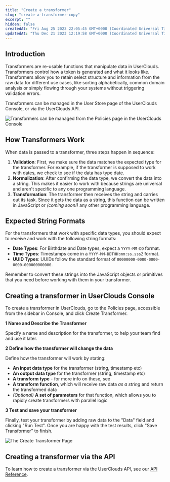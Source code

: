 ```yaml
---
title: "Create a transformer"
slug: "create-a-transformer-copy"
excerpt: ""
hidden: false
createdAt: "Fri Aug 25 2023 22:05:45 GMT+0000 (Coordinated Universal Time)"
updatedAt: "Thu Dec 21 2023 12:19:58 GMT+0000 (Coordinated Universal Time)"
---
```

## Introduction

Transformers are re-usable functions that manipulate data in UserClouds. Transformers control how a token is generated and what it looks like. Transformers allow you to retain select structure and information from the raw data for different use cases, like sorting alphabetically, common domain analysis or simply flowing through your systems without triggering validation errors.

Transformers can be managed in the User Store page of the UserClouds Console, or via the UserClouds API.

![Transformers can be managed from the Policies page in the UserClouds Console](https://files.readme.io/d78d5ab-image_8.png)


## How Transformers Work

When data is passed to a transformer, three steps happen in sequence:

1. **Validation**: First, we make sure the data matches the expected type for the transformer. For example, if the transformer is supposed to work with dates, we check to see if the data has type date.
2. **Normalization**: After confirming the data type, we convert the data into a string. This makes it easier to work with because strings are universal and aren't specific to any one programming language.
3. **Transformation**: The transformer then receives the string and carries out its task. Since it gets the data as a string, this function can be written in JavaScript or _(coming soon!)_ any other programming language.

## Expected String Formats

For the transformers that work with specific data types, you should expect to receive and work with the following string formats:

- **Date Types**: For Birthdate and Date types, expect a `YYYY-MM-DD` format.
- **Time Types**: Timestamps come in a `YYYY-MM-DDTHH:mm:ss.sssZ` format.
- **UUID Types**: UUIDs follow the standard format of `00000000-0000-0000-0000-000000000000`.

Remember to convert these strings into the JavaScript objects or primitives that you need before working with them in your transformer.

## Creating a transformer in UserClouds Console

To create a transformer in UserClouds, go to the Policies page, accessible from the sidebar in Console, and click Create Transformer. 

**1 Name and Describe the Transformer**

Specify a name and description for the transformer, to help your team find and use it later.

**2 Define how the transformer will change the data**

Define how the transformer will work by stating:

- **An input data type** for the transformer (string, timestamp etc)
- **An output data type** for the transformer (string, timestamp etc)
- **A transform type** - for more info on these, see
- **A transform function**, which will receive raw data _as a string_ and return the transformed data
- _(Optional)_ **A set of parameters** for that function, which allows you to rapidly create transformers with parallel logic

**3 Test and save your transformer**

Finally, test your transformer by adding raw data to the "Data" field and clicking "Run Test". Once you are happy with the test results, click "Save Transformer" to finish. 

![The Create Transformer Page](https://files.readme.io/bee6a69-image_9.png)


## Creating a transformer via the API

To learn how to create a transformer via the UserClouds API, see our [API Reference](https://docs.userclouds.com/reference/post_tokenizer-policies-transformation).
